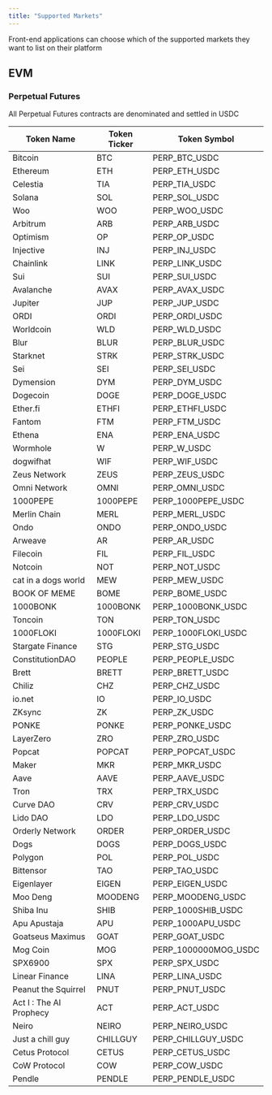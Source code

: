 ```yaml
---
title: "Supported Markets"
---
```


<Note>
  Front-end applications can choose which of the supported markets they want to list on their
  platform
</Note>

## EVM

### Perpetual Futures

<Note>All Perpetual Futures contracts are denominated and settled in USDC</Note>

| Token Name               | Token Ticker | Token Symbol         |
|--------------------------|--------------|----------------------|
| Bitcoin                  | BTC          | PERP_BTC_USDC        |
| Ethereum                 | ETH          | PERP_ETH_USDC        |
| Celestia                 | TIA          | PERP_TIA_USDC        |
| Solana                   | SOL          | PERP_SOL_USDC        |
| Woo                      | WOO          | PERP_WOO_USDC        |
| Arbitrum                 | ARB          | PERP_ARB_USDC        |
| Optimism                 | OP           | PERP_OP_USDC         |
| Injective                | INJ          | PERP_INJ_USDC        |
| Chainlink                | LINK         | PERP_LINK_USDC       |
| Sui                      | SUI          | PERP_SUI_USDC        |
| Avalanche                | AVAX         | PERP_AVAX_USDC       |
| Jupiter                  | JUP          | PERP_JUP_USDC        |
| ORDI                     | ORDI         | PERP_ORDI_USDC       |
| Worldcoin                | WLD          | PERP_WLD_USDC        |
| Blur                     | BLUR         | PERP_BLUR_USDC       |
| Starknet                 | STRK         | PERP_STRK_USDC       |
| Sei                      | SEI          | PERP_SEI_USDC        |
| Dymension                | DYM          | PERP_DYM_USDC        |
| Dogecoin                 | DOGE         | PERP_DOGE_USDC       |
| Ether.fi                 | ETHFI        | PERP_ETHFI_USDC      |
| Fantom                   | FTM          | PERP_FTM_USDC        |
| Ethena                   | ENA          | PERP_ENA_USDC        |
| Wormhole                 | W            | PERP_W_USDC          |
| dogwifhat                | WIF          | PERP_WIF_USDC        |
| Zeus Network             | ZEUS         | PERP_ZEUS_USDC       |
| Omni Network             | OMNI         | PERP_OMNI_USDC       |
| 1000PEPE                 | 1000PEPE     | PERP_1000PEPE_USDC   |
| Merlin Chain             | MERL         | PERP_MERL_USDC       |
| Ondo                     | ONDO         | PERP_ONDO_USDC       |
| Arweave                  | AR           | PERP_AR_USDC         |
| Filecoin                 | FIL          | PERP_FIL_USDC        |
| Notcoin                  | NOT          | PERP_NOT_USDC        |
| cat in a dogs world      | MEW          | PERP_MEW_USDC        |
| BOOK OF MEME             | BOME         | PERP_BOME_USDC       |
| 1000BONK                 | 1000BONK     | PERP_1000BONK_USDC   |
| Toncoin                  | TON          | PERP_TON_USDC        |
| 1000FLOKI                | 1000FLOKI    | PERP_1000FLOKI_USDC  |
| Stargate Finance         | STG          | PERP_STG_USDC        |
| ConstitutionDAO          | PEOPLE       | PERP_PEOPLE_USDC     |
| Brett                    | BRETT        | PERP_BRETT_USDC      |
| Chiliz                   | CHZ          | PERP_CHZ_USDC        |
| io.net                   | IO           | PERP_IO_USDC         |
| ZKsync                   | ZK           | PERP_ZK_USDC         |
| PONKE                    | PONKE        | PERP_PONKE_USDC      |
| LayerZero                | ZRO          | PERP_ZRO_USDC        |
| Popcat                   | POPCAT       | PERP_POPCAT_USDC     |
| Maker                    | MKR          | PERP_MKR_USDC        |
| Aave                     | AAVE         | PERP_AAVE_USDC       |
| Tron                     | TRX          | PERP_TRX_USDC        |
| Curve DAO                | CRV          | PERP_CRV_USDC        |
| Lido DAO                 | LDO          | PERP_LDO_USDC        |
| Orderly Network          | ORDER        | PERP_ORDER_USDC      |
| Dogs                     | DOGS         | PERP_DOGS_USDC       |
| Polygon                  | POL          | PERP_POL_USDC        |
| Bittensor                | TAO          | PERP_TAO_USDC        |
| Eigenlayer               | EIGEN        | PERP_EIGEN_USDC      |
| Moo Deng                 | MOODENG      | PERP_MOODENG_USDC    |
| Shiba Inu                | SHIB         | PERP_1000SHIB_USDC   |
| Apu Apustaja             | APU          | PERP_1000APU_USDC    |
| Goatseus Maximus         | GOAT         | PERP_GOAT_USDC       |
| Mog Coin                 | MOG          | PERP_1000000MOG_USDC |
| SPX6900                  | SPX          | PERP_SPX_USDC        |
| Linear Finance           | LINA         | PERP_LINA_USDC       |
| Peanut the Squirrel      | PNUT         | PERP_PNUT_USDC       |
| Act I \: The AI Prophecy | ACT          | PERP_ACT_USDC        |
| Neiro                    | NEIRO        | PERP_NEIRO_USDC      |
| Just a chill guy         | CHILLGUY     | PERP_CHILLGUY_USDC   |
| Cetus Protocol           | CETUS        | PERP_CETUS_USDC      |
| CoW Protocol             | COW          | PERP_COW_USDC        |
| Pendle                   | PENDLE       | PERP_PENDLE_USDC     |

